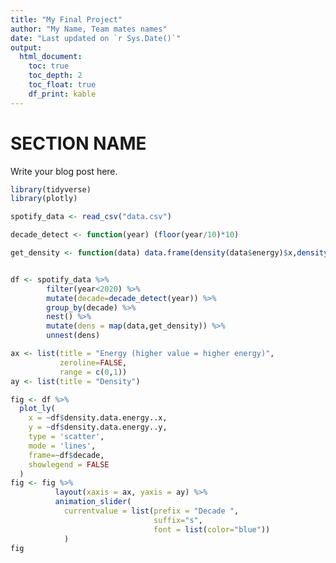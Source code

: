```yaml
---
title: "My Final Project"
author: "My Name, Team mates names"
date: "Last updated on `r Sys.Date()`"
output:
  html_document:
    toc: true
    toc_depth: 2
    toc_float: true
    df_print: kable
---
```


<!--
Comments in HTML are like this! 
-->

# SECTION NAME

Write your blog post here.

```r
library(tidyverse)
library(plotly)

spotify_data <- read_csv("data.csv")
```

```r
decade_detect <- function(year) (floor(year/10)*10)

get_density <- function(data) data.frame(density(data$energy)$x,density(data$energy)$y)


df <- spotify_data %>%
        filter(year<2020) %>% 
        mutate(decade=decade_detect(year)) %>%
        group_by(decade) %>% 
        nest() %>%
        mutate(dens = map(data,get_density)) %>% 
        unnest(dens)

ax <- list(title = "Energy (higher value = higher energy)",
           zeroline=FALSE,
           range = c(0,1))
ay <- list(title = "Density")

fig <- df %>%
  plot_ly(
    x = ~df$density.data.energy..x,
    y = ~df$density.data.energy..y,
    type = 'scatter',
    mode = 'lines',
    frame=~df$decade,
    showlegend = FALSE
  )
fig <- fig %>% 
          layout(xaxis = ax, yaxis = ay) %>% 
          animation_slider(
            currentvalue = list(prefix = "Decade ",
                                suffix="s",
                                font = list(color="blue"))
            )
fig
```
